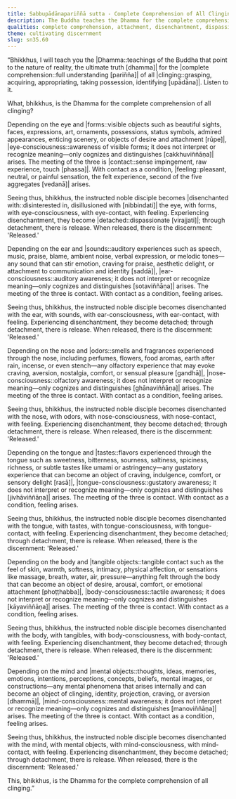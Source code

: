 ```yaml
---
title: Sabbupādānapariññā sutta - Complete Comprehension of All Clinging
description: The Buddha teaches the Dhamma for the complete comprehension of all clinging through seeing the dependent co-arising of feeling through the six sense bases.
qualities: complete comprehension, attachment, disenchantment, dispassion
theme: cultivating discernment
slug: sn35.60
---
```


“Bhikkhus, I will teach you the |Dhamma::teachings of the Buddha that point to the nature of reality, the ultimate truth [dhamma]| for the |complete comprehension::full understanding [pariñña]| of all |clinging::grasping, acquiring, appropriating, taking possession, identifying [upādāna]|. Listen to it.

What, bhikkhus, is the Dhamma for the complete comprehension of all clinging?

Depending on the eye and |forms::visible objects such as beautiful sights, faces, expressions, art, ornaments, possessions, status symbols, admired appearances, enticing scenery, or objects of desire and attachment [rūpe]|, |eye-consciousness::awareness of visible forms; it does not interpret or recognize meaning—only cognizes and distinguishes [cakkhuviññāṇa]| arises. The meeting of the three is |contact::sense impingement, raw experience, touch [phassa]|. With contact as a condition, |feeling::pleasant, neutral, or painful sensation, the felt experience, second of the five aggregates [vedanā]| arises.

Seeing thus, bhikkhus, the instructed noble disciple becomes |disenchanted with::disinterested in, disillusioned with [nibbindati]| the eye, with forms, with eye-consciousness, with eye-contact, with feeling. Experiencing disenchantment, they become |detached::dispassionate [virajjati]|; through detachment, there is release. When released, there is the discernment: 'Released.'

Depending on the ear and |sounds::auditory experiences such as speech, music, praise, blame, ambient noise, verbal expression, or melodic tones—any sound that can stir emotion, craving for praise, aesthetic delight, or attachment to communication and identity [saddā]|, |ear-consciousness::auditory awareness; it does not interpret or recognize meaning—only cognizes and distinguishes [sotaviññāṇa]| arises. The meeting of the three is contact. With contact as a condition, feeling arises.

Seeing thus, bhikkhus, the instructed noble disciple becomes disenchanted with the ear, with sounds, with ear-consciousness, with ear-contact, with feeling. Experiencing disenchantment, they become detached; through detachment, there is release. When released, there is the discernment: 'Released.'

Depending on the nose and |odors::smells and fragrances experienced through the nose, including perfumes, flowers, food aromas, earth after rain, incense, or even stench—any olfactory experience that may evoke craving, aversion, nostalgia, comfort, or sensual pleasure [gandhā]|, |nose-consciousness::olfactory awareness; it does not interpret or recognize meaning—only cognizes and distinguishes [ghānaviññāṇa]| arises. The meeting of the three is contact. With contact as a condition, feeling arises.

Seeing thus, bhikkhus, the instructed noble disciple becomes disenchanted with the nose, with odors, with nose-consciousness, with nose-contact, with feeling. Experiencing disenchantment, they become detached; through detachment, there is release. When released, there is the discernment: 'Released.'

Depending on the tongue and |tastes::flavors experienced through the tongue such as sweetness, bitterness, sourness, saltiness, spiciness, richness, or subtle tastes like umami or astringency—any gustatory experience that can become an object of craving, indulgence, comfort, or sensory delight [rasā]|, |tongue-consciousness::gustatory awareness; it does not interpret or recognize meaning—only cognizes and distinguishes [jivhāviññāṇa]| arises. The meeting of the three is contact. With contact as a condition, feeling arises.

Seeing thus, bhikkhus, the instructed noble disciple becomes disenchanted with the tongue, with tastes, with tongue-consciousness, with tongue-contact, with feeling. Experiencing disenchantment, they become detached; through detachment, there is release. When released, there is the discernment: 'Released.'

Depending on the body and |tangible objects::tangible contact such as the feel of skin, warmth, softness, intimacy, physical affection, or sensations like massage, breath, water, air, pressure—anything felt through the body that can become an object of desire, arousal, comfort, or emotional attachment [phoṭṭhabba]|, |body-consciousness::tactile awareness; it does not interpret or recognize meaning—only cognizes and distinguishes [kāyaviññāṇa]| arises. The meeting of the three is contact. With contact as a condition, feeling arises.

Seeing thus, bhikkhus, the instructed noble disciple becomes disenchanted with the body, with tangibles, with body-consciousness, with body-contact, with feeling. Experiencing disenchantment, they become detached; through detachment, there is release. When released, there is the discernment: 'Released.'

Depending on the mind and |mental objects::thoughts, ideas, memories, emotions, intentions, perceptions, concepts, beliefs, mental images, or constructions—any mental phenomena that arises internally and can become an object of clinging, identity, projection, craving, or aversion [dhammā]|, |mind-consciousness::mental awareness; it does not interpret or recognize meaning—only cognizes and distinguishes [manoviññāṇa]| arises. The meeting of the three is contact. With contact as a condition, feeling arises.

Seeing thus, bhikkhus, the instructed noble disciple becomes disenchanted with the mind, with mental objects, with mind-consciousness, with mind-contact, with feeling. Experiencing disenchantment, they become detached; through detachment, there is release. When released, there is the discernment: 'Released.'

This, bhikkhus, is the Dhamma for the complete comprehension of all clinging.”